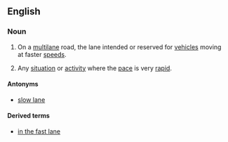 ==English==

===Noun===
{{en-noun|sg=[[fast]] [[lane]]}}

# On a [[multilane]] road, the lane intended or reserved for [[vehicle]]s moving at faster [[speed]]s.
# {{figuratively|by extension}} Any [[situation]] or [[activity]] where the [[pace]] is very [[rapid]].

====Antonyms====
* [[slow lane]]

====Derived terms====
* [[in the fast lane]]
